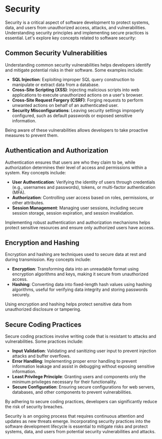 # Security

Security is a critical aspect of software development to protect systems, data, and users from unauthorized access, attacks, and vulnerabilities. Understanding security principles and implementing secure practices is essential. Let's explore key concepts related to software security:

## Common Security Vulnerabilities

Understanding common security vulnerabilities helps developers identify and mitigate potential risks in their software. Some examples include:

- **SQL Injection**: Exploiting improper SQL query construction to manipulate or extract data from a database.
- **Cross-Site Scripting (XSS)**: Injecting malicious scripts into web applications to execute unauthorized actions on a user's browser.
- **Cross-Site Request Forgery (CSRF)**: Forging requests to perform unwanted actions on behalf of an authenticated user.
- **Security Misconfigurations**: Leaving security settings improperly configured, such as default passwords or exposed sensitive information.

Being aware of these vulnerabilities allows developers to take proactive measures to prevent them.

## Authentication and Authorization

Authentication ensures that users are who they claim to be, while authorization determines their level of access and permissions within a system. Key concepts include:

- **User Authentication**: Verifying the identity of users through credentials (e.g., usernames and passwords), tokens, or multi-factor authentication (MFA).
- **Authorization**: Controlling user access based on roles, permissions, or other attributes.
- **Session Management**: Managing user sessions, including secure session storage, session expiration, and session invalidation.

Implementing robust authentication and authorization mechanisms helps protect sensitive resources and ensure only authorized users have access.

## Encryption and Hashing

Encryption and hashing are techniques used to secure data at rest and during transmission. Key concepts include:

- **Encryption**: Transforming data into an unreadable format using encryption algorithms and keys, making it secure from unauthorized access.
- **Hashing**: Converting data into fixed-length hash values using hashing algorithms, useful for verifying data integrity and storing passwords securely.

Using encryption and hashing helps protect sensitive data from unauthorized disclosure or tampering.

## Secure Coding Practices

Secure coding practices involve writing code that is resistant to attacks and vulnerabilities. Some practices include:

- **Input Validation**: Validating and sanitizing user input to prevent injection attacks and buffer overflows.
- **Error Handling**: Implementing proper error handling to prevent information leakage and assist in debugging without exposing sensitive information.
- **Least Privilege Principle**: Granting users and components only the minimum privileges necessary for their functionality.
- **Secure Configuration**: Ensuring secure configurations for web servers, databases, and other components to prevent vulnerabilities.

By adhering to secure coding practices, developers can significantly reduce the risk of security breaches.

Security is an ongoing process that requires continuous attention and updates as new threats emerge. Incorporating security practices into the software development lifecycle is essential to mitigate risks and protect systems, data, and users from potential security vulnerabilities and attacks.